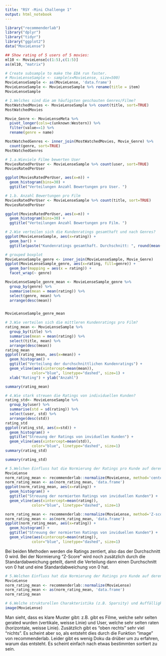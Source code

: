 ```yaml
---
title: "RSY -Mini Challenge 1"
output: html_notebook
---
```

```r
library("recommenderlab")
library("dplyr")
library("tidyr")
library("ggplot2")
data("MovieLense")
```

```r
## Show rating of 5 users of 5 movies:
ml10 <- MovieLense[c(1:5),c(1:5)]
as(ml10, "matrix")
```
```r
# Create subsample to make the EDA run faster.
# MovieLenseSample <- sample(x=MovieLense, size=500)
MovieLenseSample <- as(MovieLense, 'data.frame') 
MovieLenseSample <- MovieLenseSample %>% rename(title = item)
MovieLenseSample
```
```r
# 1.Welches sind die am häufigsten geschauten Genres/Filme?
MostWatchedMovies <- MovieLenseSample %>% count(title, sort=TRUE)
MostWatchedMovies

Movie_Genre <- MovieLenseMeta %>%
  pivot_longer(cols=c(unknown:Western)) %>%
  filter(value==1) %>% 
  rename(genre = name)

MostWatchedGenres <- inner_join(MostWatchedMovies, Movie_Genre) %>%
  count(genre, sort=TRUE)
MostWatchedGenres
```
```r
# 1.a.Wieviele Filme bewerten User
MoviesRatedPerUser <- MovieLenseSample %>% count(user, sort=TRUE)
MoviesRatedPerUser

ggplot(MoviesRatedPerUser, aes(x=n)) + 
  geom_histogram(bins=30) +   
  ggtitle("Verteilungen Anzahl Bewertungen pro User. ") 
```
```r
# 1.b. Anzahl Bewertungen pro Film
MoviesRatedPerUser <- MovieLenseSample %>% count(title, sort=TRUE)
MoviesRatedPerUser

ggplot(MoviesRatedPerUser, aes(x=n)) + 
  geom_histogram(bins=30) +   
  ggtitle("Verteilungen Anzahl Bewertungen pro Film. ") 
```
```r
# 2.Wie verteilen sich die Kundenratings gesamthaft und nach Genres?
ggplot(MovieLenseSample, aes(x=rating)) + 
  geom_bar() +
  ggtitle(paste("Kundenratings gesamthaft. Durchschnitt: ", round(mean(MovieLenseSample$rating),2)))

# grouped boxplot
MovieLenseSample_genre <- inner_join(MovieLenseSample, Movie_Genre)
ggplot(MovieLenseSample_genre, aes(x=rating, fill=genre)) + 
  geom_bar(mapping = aes(x = rating)) + 
  facet_wrap(~ genre)

MovieLenseSample_genre_mean <- MovieLenseSample_genre %>%
  group_by(genre) %>%
  summarise(mean = mean(rating)) %>%
  select(genre, mean) %>%
  arrange(desc(mean))


MovieLenseSample_genre_mean
```
```r
# 3.Wie verteilen sich die mittleren Kundenratings pro Film?
rating_mean <- MovieLenseSample %>%
  group_by(title) %>%
  summarise(mean = mean(rating)) %>%
  select(title, mean) %>%
  arrange(desc(mean))
rating_mean
ggplot(rating_mean, aes(x=mean)) + 
  geom_histogram() +   
  ggtitle("Verteilung der durchschnittlichen Kundenratings") + 
  geom_vline(aes(xintercept=mean(mean)),
            color="blue", linetype="dashed", size=1) +
  xlab("Rating") + ylab("Anzahl")
```
```r
summary(rating_mean)
```

```r
# 4.Wie stark streuen die Ratings von individuellen Kunden?
rating_std<- MovieLenseSample %>%
  group_by(user) %>%
  summarise(std = sd(rating)) %>%
  select(user, std) %>%
  arrange(desc(std))
rating_std
ggplot(rating_std, aes(x=std)) + 
  geom_histogram() +
  ggtitle("Streuung der Ratings von inviduellen Kunden") + 
  geom_vline(aes(xintercept=mean(std)),
            color="blue", linetype="dashed", size=1)
summary(rating_std)
```

```r
summary(rating_std)
```
```r
# 5.Welchen Einfluss hat die Normierung der Ratings pro Kunde auf deren Verteilung?
MovieLense
norm_rating_mean <- recommenderlab::normalize(MovieLense, method='center') 
norm_rating_mean <- as(norm_rating_mean, 'data.frame') 
ggplot(norm_rating_mean, aes(x=rating)) + 
  geom_histogram() +
  ggtitle("Streuung der normierten Ratings von inviduellen Kunden") + 
  geom_vline(aes(xintercept=mean(rating)),
            color="blue", linetype="dashed", size=1)

norm_rating_mean <- recommenderlab::normalize(MovieLense, method='Z-score') 
norm_rating_mean <- as(norm_rating_mean, 'data.frame') 
ggplot(norm_rating_mean, aes(x=rating)) + 
  geom_histogram() +
  ggtitle("Streuung der normierten Ratings von inviduellen Kunden") + 
  geom_vline(aes(xintercept=mean(rating)),
            color="blue", linetype="dashed", size=1)
```
Bei beiden Methoden werden die Ratings zentiert, also das der Durchschnitt 0 wird. Bei der Normierung "Z-Score" wird noch zusätzlich durch die Standardabweichung geteilt, damit die Verteilung dann einen Durchschnitt von 0 hat und eine Standardabweichung von 0 hat.
```r
# 5.Welchen Einfluss hat die Normierung der Ratings pro Kunde auf deren Verteilung?
MovieLense
norm_rating_mean <- recommenderlab::normalize(MovieLense) 
norm_rating_mean <- as(norm_rating_mean, 'data.frame') 
norm_rating_mean
```
```r
# 6.Welche strukturellen Charakteristika (z.B. Sparsity) und Auffälligkeiten zeigt die User-Item Matrix?
image(MovieLense)
```
Man sieht, dass es klare Muster gibt: z.B. gibt es Filme, welche sehr selten gerated wurden (vertikale, weisse Linie) und User, welche sehr selten raten (horizontale, weisse Linie).
Zusätzlich gibt es "oben rechts" sehr viel "nichts". Es scheint aber so, als entsteht dies durch die Funktion "image" von recommenderlab. Leider gibt es wenig Doku da drüber um zu erfahren, warum das entsteht. Es scheint einfach nach etwas bestimmten sortiert zu sein.

